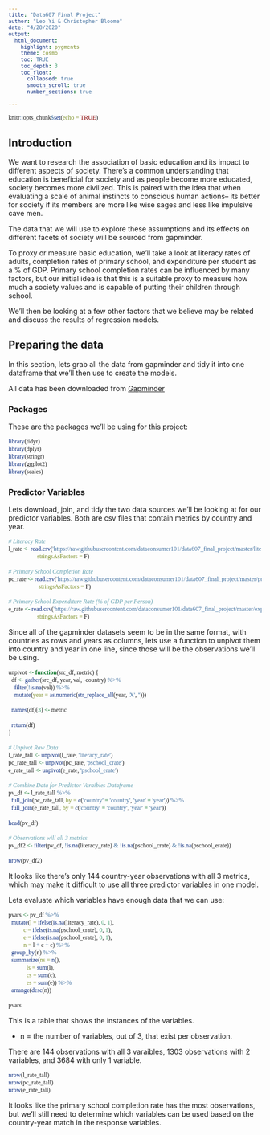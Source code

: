 ---
title: "Data607 Final Project"
author: "Leo Yi & Christopher Bloome"
date: "4/28/2020"
output:
  html_document:
    highlight: pygments
    theme: cosmo
    toc: TRUE
    toc_depth: 3    
    toc_float:
      collapsed: true
      smooth_scroll: true
      number_sections: true    

---

<style type="text/css">

code.r{
  font-size: 12px;
  font-family: Consolas;
}

pre {
  font-size: 12px;
}

</style>

```{r setup, include=FALSE}
knitr::opts_chunk$set(echo = TRUE)
```

## Introduction

We want to research the association of basic education and its impact to different aspects of society. There's a common understanding that education is beneficial for society and as people become more educated, society becomes more civilized. This is paired with the idea that when evaluating a scale of animal instincts to conscious human actions-- its better for society if its members are more like wise sages and less like impulsive cave men.

The data that we will use to explore these assumptions and its effects on different facets of society will be sourced from gapminder.

To proxy or measure basic education, we'll take a look at literacy rates of adults, completion rates of primary school, and expenditure per student as a % of GDP. Primary school completion rates can be influenced by many factors, but our initial idea is that this is a suitable proxy to measure how much a society values and is capable of putting their children through school.

We'll then be looking at a few other factors that we believe may be related and discuss the results of regression models.

## Preparing the data

In this section, lets grab all the data from gapminder and tidy it into one dataframe that we'll then use to create the models.

All data has been downloaded from [Gapminder](https://www.gapminder.org/data/)



### Packages

These are the packages we'll be using for this project:

```{r, warning = F, message = F}
library(tidyr)
library(dplyr)
library(stringr)
library(ggplot2)
library(scales)
```

### Predictor Variables

Lets download, join, and tidy the two data sources we'll be looking at for our predictor variables. Both are csv files that contain metrics by country and year.

```{r}
# Literacy Rate
l_rate <- read.csv('https://raw.githubusercontent.com/dataconsumer101/data607_final_project/master/literacy_rate_adult_total_percent_of_people_ages_15_and_above.csv',
                   stringsAsFactors = F)

# Primary School Completion Rate
pc_rate <- read.csv('https://raw.githubusercontent.com/dataconsumer101/data607_final_project/master/primary_completion_rate_total_percent_of_relevant_age_group.csv',
                    stringsAsFactors = F)

# Primary School Expenditure Rate (% of GDP per Person)
e_rate <- read.csv('https://raw.githubusercontent.com/dataconsumer101/data607_final_project/master/expenditure_per_student_primary_percent_of_gdp_per_person.csv',
                   stringsAsFactors = F)

```

Since all of the gapminder datasets seem to be in the same format, with countries as rows and years as columns, lets use a function to unpivot them into country and year in one line, since those will be the observations we'll be using.

```{r}
unpivot <- function(src_df, metric) {
  df <- gather(src_df, year, val, -country) %>%
    filter(!is.na(val)) %>%
    mutate(year = as.numeric(str_replace_all(year, 'X', '')))
  
  names(df)[3] <- metric
  
  return(df)
}

# Unpivot Raw Data
l_rate_tall <- unpivot(l_rate, 'literacy_rate')
pc_rate_tall <- unpivot(pc_rate, 'pschool_crate')
e_rate_tall <- unpivot(e_rate, 'pschool_erate')

# Combine Data for Predictor Varaibles Dataframe
pv_df <- l_rate_tall %>%
  full_join(pc_rate_tall, by = c('country' = 'country', 'year' = 'year')) %>%
  full_join(e_rate_tall, by = c('country' = 'country', 'year' = 'year'))

head(pv_df)

# Observations will all 3 metrics
pv_df2 <- filter(pv_df, !is.na(literacy_rate) & !is.na(pschool_crate) & !is.na(pschool_erate))

nrow(pv_df2)
```
It looks like there's only 144 country-year observations with all 3 metrics, which may make it difficult to use all three predictor variables in one model.

Lets evaluate which variables have enough data that we can use:

```{r}
pvars <- pv_df %>%
  mutate(l = ifelse(is.na(literacy_rate), 0, 1),
          c = ifelse(is.na(pschool_crate), 0, 1),
          e = ifelse(is.na(pschool_erate), 0, 1),
          n = l + c + e) %>%
  group_by(n) %>%
  summarize(ns = n(),
            ls = sum(l),
            cs = sum(c),
            es = sum(e)) %>%
  arrange(desc(n))

pvars
```

This is a table that shows the instances of the variables. 

* n = the number of variables, out of 3, that exist per observation.

There are 144 observations with all 3 varaibles, 1303 observations with 2 variables, and 3684 with only 1 variable.

```{r}
nrow(l_rate_tall)
nrow(pc_rate_tall)
nrow(e_rate_tall)
```

It looks like the primary school completion rate has the most observations, but we'll still need to determine which variables can be used based on the country-year match in the response variables.


